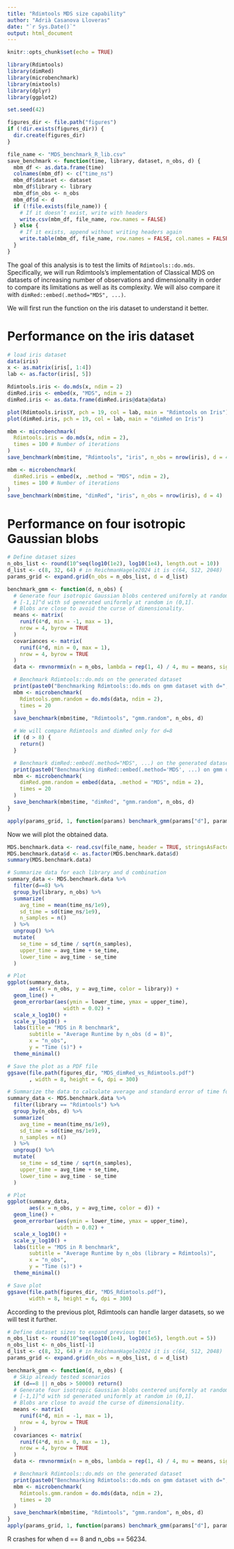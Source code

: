 ```yaml
---
title: "Rdimtools MDS size capability"
author: "Adrià Casanova Lloveras"
date: "`r Sys.Date()`"
output: html_document
---
```


```r
knitr::opts_chunk$set(echo = TRUE)
```

```r
library(Rdimtools)
library(dimRed)
library(microbenchmark)
library(mixtools)
library(dplyr)
library(ggplot2)

set.seed(42)

figures_dir <- file.path("figures")
if (!dir.exists(figures_dir)) {
  dir.create(figures_dir)
}

file_name <- "MDS_benchmark_R_lib.csv"
save_benchmark <- function(time, library, dataset, n_obs, d) {
  mbm_df <- as.data.frame(time)
  colnames(mbm_df) <- c("time_ns")
  mbm_df$dataset <- dataset
  mbm_df$library <- library
  mbm_df$n_obs <- n_obs
  mbm_df$d <- d
  if (!file.exists(file_name)) {
    # If it doesn’t exist, write with headers
    write.csv(mbm_df, file_name, row.names = FALSE)
  } else {
    # If it exists, append without writing headers again
    write.table(mbm_df, file_name, row.names = FALSE, col.names = FALSE, sep = ",", append = TRUE)
  }
}
```

The goal of this analysis is to test the limits of $\texttt{Rdimtools::do.mds}$. Specifically, we will run Rdimtools's implementation of Classical MDS on datasets of increasing number of observations and dimensionality in order to compare its limitations as well as its complexity. We will also compare it with $\texttt{dimRed::embed(.method="MDS", ...)}$.

We will first run the function on the iris dataset to understand it better.

# Performance on the iris dataset

```r
# load iris dataset
data(iris)
x <- as.matrix(iris[, 1:4])
lab <- as.factor(iris[, 5])
```

```r
Rdimtools.iris <- do.mds(x, ndim = 2)
dimRed.iris <- embed(x, "MDS", ndim = 2)
dimRed.iris <- as.data.frame(dimRed.iris@data@data)
```

```r
plot(Rdimtools.iris$Y, pch = 19, col = lab, main = "Rdimtools on Iris")
plot(dimRed.iris, pch = 19, col = lab, main = "dimRed on Iris")
```

```r
mbm <- microbenchmark(
  Rdimtools.iris = do.mds(x, ndim = 2),
  times = 100 # Number of iterations
)
save_benchmark(mbm$time, "Rdimtools", "iris", n_obs = nrow(iris), d = 4)

mbm <- microbenchmark(
  dimRed.iris = embed(x, .method = "MDS", ndim = 2),
  times = 100 # Number of iterations
)
save_benchmark(mbm$time, "dimRed", "iris", n_obs = nrow(iris), d = 4)
```

# Performance on four isotropic Gaussian blobs

```r
# Define dataset sizes
n_obs_list <- round(10^seq(log10(1e2), log10(1e4), length.out = 10))
d_list <- c(8, 32, 64) # in ReichmanHagele2024 it is c(64, 512, 2048)
params_grid <- expand.grid(n_obs = n_obs_list, d = d_list)

benchmark_gmm <- function(d, n_obs) {
  # Generate four isotropic Gaussian blobs centered uniformly at random in
  # [-1,1]^d with sd generated uniformly at random in (0,1].
  # Blobs are close to avoid the curse of dimensionality.
  means <- matrix(
    runif(4*d, min = -1, max = 1),
    nrow = 4, byrow = TRUE
  )
  covariances <- matrix(
    runif(4*d, min = 0, max = 1),
    nrow = 4, byrow = TRUE
  )
  data <- rmvnormmix(n = n_obs, lambda = rep(1, 4) / 4, mu = means, sigma = covariances)

  # Benchmark Rdimtools::do.mds on the generated dataset
  print(paste0("Benchmarking Rdimtools::do.mds on gmm dataset with d=", d, " and n_obs=", n_obs, "..."))
  mbm <- microbenchmark(
    Rdimtools.gmm.random = do.mds(data, ndim = 2),
    times = 20
  )
  save_benchmark(mbm$time, "Rdimtools", "gmm.random", n_obs, d)

  # We will compare Rdimtools and dimRed only for d=8
  if (d > 8) {
    return()
  }

  # Benchmark dimRed::embed(.method="MDS", ...) on the generated dataset
  print(paste0("Benchmarking dimRed::embed(.method='MDS', ...) on gmm dataset with d=", d, " and n_obs=", n_obs, "..."))
  mbm <- microbenchmark(
    dimRed.gmm.random = embed(data, .method = "MDS", ndim = 2),
    times = 20
  )
  save_benchmark(mbm$time, "dimRed", "gmm.random", n_obs, d)
}
```

```r
apply(params_grid, 1, function(params) benchmark_gmm(params["d"], params["n_obs"]))
```

Now we will plot the obtained data.

```r
MDS.benchmark.data <- read.csv(file_name, header = TRUE, stringsAsFactors = T)
MDS.benchmark.data$d <- as.factor(MDS.benchmark.data$d)
summary(MDS.benchmark.data)

# Summarize data for each library and d combination
summary_data <- MDS.benchmark.data %>%
  filter(d==8) %>%
  group_by(library, n_obs) %>%
  summarize(
    avg_time = mean(time_ns/1e9),
    sd_time = sd(time_ns/1e9),
    n_samples = n()
  ) %>%
  ungroup() %>%
  mutate(
    se_time = sd_time / sqrt(n_samples),
    upper_time = avg_time + se_time,
    lower_time = avg_time - se_time
  )

# Plot
ggplot(summary_data,
       aes(x = n_obs, y = avg_time, color = library)) +
  geom_line() +
  geom_errorbar(aes(ymin = lower_time, ymax = upper_time),
                  width = 0.02) +
  scale_x_log10() +
  scale_y_log10() +
  labs(title = "MDS in R benchmark",
       subtitle = "Average Runtime by n_obs (d = 8)",
       x = "n_obs",
       y = "Time (s)") +
  theme_minimal()

# Save the plot as a PDF file
ggsave(file.path(figures_dir, "MDS_dimRed_vs_Rdimtools.pdf")
       , width = 8, height = 6, dpi = 300)
```

```r
# Summarize the data to calculate average and standard error of time for each n_obs and d
summary_data <- MDS.benchmark.data %>%
  filter(library == "Rdimtools") %>%
  group_by(n_obs, d) %>%
  summarize(
    avg_time = mean(time_ns/1e9),
    sd_time = sd(time_ns/1e9),
    n_samples = n()
  ) %>%
  ungroup() %>%
  mutate(
    se_time = sd_time / sqrt(n_samples),
    upper_time = avg_time + se_time,
    lower_time = avg_time - se_time
  )

# Plot
ggplot(summary_data,
       aes(x = n_obs, y = avg_time, color = d)) +
  geom_line() +
  geom_errorbar(aes(ymin = lower_time, ymax = upper_time),
                width = 0.02) +
  scale_x_log10() +
  scale_y_log10() +
  labs(title = "MDS in R benchmark",
       subtitle = "Average Runtime by n_obs (library = Rdimtools)",
       x = "n_obs",
       y = "Time (s)") +
  theme_minimal()

# Save plot
ggsave(file.path(figures_dir, "MDS_Rdimtools.pdf"),
       width = 8, height = 6, dpi = 300)
```

According to the previous plot, Rdimtools can handle larger datasets, so we will test it further.

```r
# Define dataset sizes to expand previous test
n_obs_list <- round(10^seq(log10(1e4), log10(1e5), length.out = 5))
n_obs_list <- n_obs_list[-1]
d_list <- c(8, 32, 64) # in ReichmanHagele2024 it is c(64, 512, 2048)
params_grid <- expand.grid(n_obs = n_obs_list, d = d_list)

benchmark_gmm <- function(d, n_obs) {
  # Skip already tested scenarios
  if (d==8 || n_obs > 50000) return()
  # Generate four isotropic Gaussian blobs centered uniformly at random in
  # [-1,1]^d with sd generated uniformly at random in (0,1].
  # Blobs are close to avoid the curse of dimensionality.
  means <- matrix(
    runif(4*d, min = -1, max = 1),
    nrow = 4, byrow = TRUE
  )
  covariances <- matrix(
    runif(4*d, min = 0, max = 1),
    nrow = 4, byrow = TRUE
  )
  data <- rmvnormmix(n = n_obs, lambda = rep(1, 4) / 4, mu = means, sigma = covariances)

  # Benchmark Rdimtools::do.mds on the generated dataset
  print(paste0("Benchmarking Rdimtools::do.mds on gmm dataset with d=", d, " and n_obs=", n_obs, "..."))
  mbm <- microbenchmark(
    Rdimtools.gmm.random = do.mds(data, ndim = 2),
    times = 20
  )
  save_benchmark(mbm$time, "Rdimtools", "gmm.random", n_obs, d)
}
apply(params_grid, 1, function(params) benchmark_gmm(params["d"], params["n_obs"]))
```

R crashes for when d == 8 and n_obs == 56234.